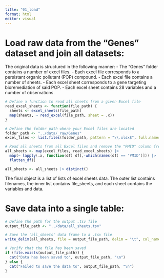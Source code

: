 ```yaml
---
title: "01_load"
format: html
editor: visual
---
```


# Load raw data from the "Genes" dataset and join all datasets:

The original data is structured in the following manner: - The "Genes" folder contains a number of excel files. - Each excel file corresponds to a persistant organic pollutant (POP) compound. - Each excel file contains a number of sheets. - Each excel sheet corresponds to a gene targeting bioremediation of said POP. - Each excel sheet contains 28 variables and a number of observations.

```r
# Define a function to read all sheets from a given Excel file
read_excel_sheets <- function(file_path) {
  sheets <- excel_sheets(file_path)
  map(sheets, ~ read_excel(file_path, sheet = .x))
}

# Define the folder path where your Excel files are located
folder_path <- "../data/_raw/Genes"
excel_files <- list.files(folder_path, pattern = "\\.xlsx$", full.names = TRUE)

# Read all sheets from all Excel files and remove the "PMID" column from each sheet
all_sheets <- map(excel_files, read_excel_sheets) |> 
  map(~ lapply(.x, function(df) df[,-which(names(df) == "PMID")])) |> 
  flatten_df()

all_sheets <- all_sheets |> distinct()

```

The final object is a list of lists of excel sheets data. The outer list contains filenames, the inner list contains file_sheets, and each sheet contains the variables and data.

# Save data into a single table:

```r
# Define the path for the output .tsv file
output_file_path <- "../data/all_sheets.tsv"

# Save the 'all_sheets' data frame to a .tsv file
write_delim(all_sheets, file = output_file_path, delim = "\t", col_names = TRUE)

# Verify that the file has been saved
if (file.exists(output_file_path)) {
  cat("Data has been saved to", output_file_path, "\n")
} else {
  cat("Failed to save the data to", output_file_path, "\n")
}
```
